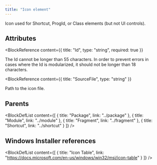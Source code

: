 ```yaml
---
title: "Icon element"
---
```



Icon used for Shortcut, ProgId, or Class elements (but not UI controls).


## Attributes

<BlockWrapper>

  <BlockReference
    content={{
      title: "Id",
      type: "string",
      required: true
    }}
  >
  The Id cannot be longer than 55 characters. In order to prevent errors in cases where the Id is modularized, it should not be longer than 18 characters.
  </BlockReference>

  <BlockReference
    content={{
      title: "SourceFile",
      type: "string"
    }}
  >
  Path to the icon file.
  </BlockReference>

</BlockWrapper>


## Parents

<BlockDefList content={[
    {
      title: "Package",
      link: "../package"
    },
    {
      title: "Module",
      link: "../module"
    },
    {
      title: "Fragment",
      link: "../fragment"
    },
    {
      title: "Shortcut",
      link: "../shortcut"
    }
  ]}
/>

## Windows Installer references

<BlockDefList content={[
    {
      title: "Icon Table",
      link: "https://docs.microsoft.com/en-us/windows/win32/msi/icon-table"
    }
  ]}
/>
